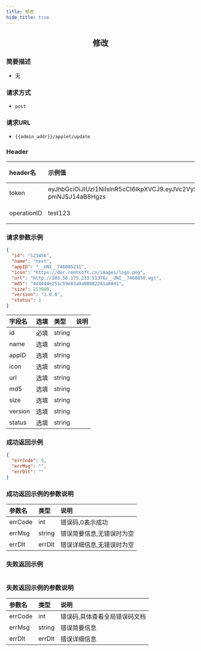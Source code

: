 ```yaml
---
title: 修改
hide_title: true
---
```


<center>

## 修改

</center>

### 简要描述
- 无
### 请求方式
- `post` 
### 请求URL
- `{{admin_addr}}/applet/update` 


### Header
|header名|示例值|选填|类型|说明|
|:----    |:-------    |:--- |---|------      |
|token|eyJhbGciOiJIUzI1NiIsInR5cCI6IkpXVCJ9.eyJVc2VySUQiOiJhZG1pbjIiLCJVc2VyVHlwZSI6MiwiZXhwIjoxNjk4NTcwOTUwLCJuYmYiOjE2OTA3OTQ2NTAsImlhdCI6MTY5MDc5NDk1MH0.DLbXohAp8mUx_qQZbK47T8GlUMm-pmNJSJ14aB8Hgzs|必填|string||
|operationID|test123|必填|string||


### 请求参数示例


```json
{
  "id": "123456",
  "name": "test",
  "appID": "__UNI__746085211",
  "icon": "https://doc.rentsoft.cn/images/logo.png",
  "url": "http://203.56.175.233:51376/__UNI__7460850.wgt",
  "md5": "4d44d4e251c59e83a9a08882241a8841",
  "size": 213980,
  "version": "1.0.0",
  "status": 1
}
```
|字段名|选填|类型|说明|
|:----    |:-------    |:--- |---|
|id|必填|string||
|name|选填|string||
|appID|选填|string||
|icon|选填|string||
|url|选填|string||
|md5|选填|string||
|size|选填|string||
|version|选填|string||
|status|选填|string||
### 成功返回示例


```json
{
  "errCode": 0,
  "errMsg": "",
  "errDlt": ""
}
```
### 成功返回示例的参数说明


|参数名|类型|说明|
|:----    |:-------    |:--- |
|errCode|int|错误码,0表示成功|
|errMsg|string|错误简要信息,无错误时为空|
|errDlt|errDlt|错误详细信息,无错误时为空|
### 失败返回示例


```json

```
### 失败返回示例的参数说明


|参数名|类型|说明|
|:----    |:-------    |:--- |
|errCode|int|错误码,具体查看全局错误码文档|
|errMsg|string|错误简要信息|
|errDlt|errDlt|错误详细信息|
